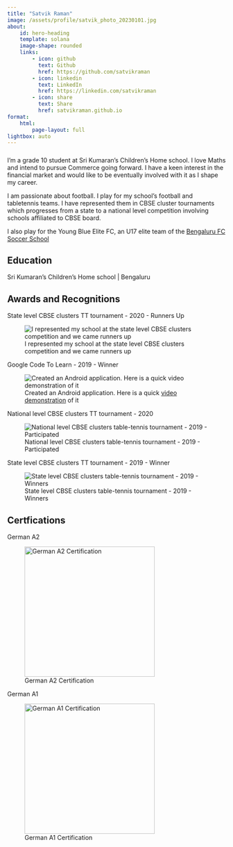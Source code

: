 ```yaml
---
title: "Satvik Raman"
image: /assets/profile/satvik_photo_20230101.jpg
about:
    id: hero-heading
    template: solana
    image-shape: rounded
    links:
        - icon: github
          text: Github
          href: https://github.com/satvikraman
        - icon: linkedin
          text: LinkedIn
          href: https://linkedin.com/satvikraman
        - icon: share
          text: Share
          href: satvikraman.github.io
format:
    html:
        page-layout: full
lightbox: auto
---
```

#####
:::{#hero-heading}
I'm a grade 10 student at Sri Kumaran's Children's Home school.  I love Maths and intend to pursue Commerce going forward. I have a keen interest in the financial market and would like to be eventually involved with it as I shape my career.

I am passionate about football. I play for my school's football and tabletennis teams. I have represented them in CBSE cluster tournaments  which progresses from a state to a national level competition involving  schools affiliated to CBSE board. 

I also play for the Young Blue Elite FC, an U17 elite team of the [Bengaluru FC Soccer School](https://www.instagram.com/bfcsoccerschools/?hl=en){target="_blank"}
:::

## Education
Sri Kumaran's Children's Home school | Bengaluru

## Awards and Recognitions

::: {layout-ncol="2"}
::::: {.card .card-body}
::::::: {.card-title .h4}
State level CBSE clusters TT tournament - 2020 - Runners Up
:::::::
::::::::: {.card-text}
![I represented my school at the state level CBSE clusters competition and we came runners up](/assets/profile/TT-State-2020-2nd.jpeg){group="awards-and-recog" desc-position="left"}
:::::::::
:::::

::::: {.card .card-body}
::::::: {.card-title .h4}
Google Code To Learn - 2019 - Winner
:::::::
::::::::: {.card-text}
![Created an Android application. Here is a quick [video demonstration](https://www.youtube.com/watch?v=M2hzPp6bmkQ){target="_blank"} of it](/assets/profile/Google-Code-To-Learn.jpeg){group="awards-and-recog" desc-position="left"}
:::::::::
:::::

::::: {.card .card-body}
::::::: {.card-title .h4}
National level CBSE clusters TT tournament - 2020
:::::::
::::::::: {.card-text}
![National level CBSE clusters table-tennis tournament - 2019 - Participated](/assets/profile/TT-National-2019-Paticipation.jpeg){group="awards-and-recog" description="I represented my school at the national level in the CBSE clusters table-tennis tournament in 2019. The competition was held in the Noorpur district of Uttar Pradesh. This opportunity came after we won the state level competition" desc-position="left"}
:::::::::
:::::

::::: {.card .card-body}
::::::: {.card-title .h4}
State level CBSE clusters TT tournament - 2019 - Winner
:::::::
::::::::: {.card-text}
![State level CBSE clusters table-tennis tournament - 2019 - Winners](/assets/profile/TT-State-2019-1st.jpeg){group="awards-and-recog" description="I represented my school at the state level in the CBSE clusters table-tennis tournament in 2019. We won the state level competition and were selected to compete at the national level" desc-position="left"}
:::::::::
:::::
:::

## Certfications

::: {layout-ncol="2"}
::::: {.card .card-body}
::::::: {.card-title .h4}
German A2
:::::::
::::::::: {.card-text}
![German A2 Certification](/assets/profile/German-A2.jpeg){height=300 group="certifications" description="I cleared the A2 level German language proficiency test in 2023" desc-position="left"}
:::::::::

:::::
::::: {.card .card-body}
::::::: {.card-title .h4}
German A1
:::::::
::::::::: {.card-text}
![German A1 Certification](/assets/profile/German-A1.jpeg){height=300 group="certifications" description="I cleared the A1 level German language proficiency test in 2022" desc-position="left"}
:::::::::
:::::
:::
